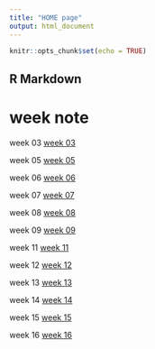```yaml
---
title: "HOME page"
output: html_document
---
```


```r
knitr::opts_chunk$set(echo = TRUE)
```

## R Markdown

# week note

week 03
[week 03](week-03.html)

week 05
[week 05](week-05.html)

week 06
[week 06](week-06.html)

week 07
[week 07](week-07.html)

week 08
[week 08](week-08.html)

week 09
[week 09](week-09.html)

week 11
[week 11](week-11.html)

week 12
[week 12](week-12.html)

week 13
[week 13](week-13.html)

week 14
[week 14](week-14.html)

week 15
[week 15](week-15.html)

week 16
[week 16](week-16.html)